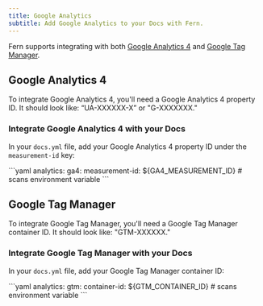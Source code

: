 ```yaml
---
title: Google Analytics
subtitle: Add Google Analytics to your Docs with Fern. 
---
```


Fern supports integrating with both [Google Analytics 4](https://developers.google.com/analytics) and [Google Tag Manager](https://tagmanager.google.com/). 

## Google Analytics 4

To integrate Google Analytics 4, you'll need a Google Analytics 4 property ID. It should look like: “UA-XXXXXX-X” or "G-XXXXXXX."

### Integrate Google Analytics 4 with your Docs

In your `docs.yml` file, add your Google Analytics 4 property ID under the `measurement-id` key:

<CodeBlock title="docs.yml">
```yaml
analytics:
  ga4:
    measurement-id: ${GA4_MEASUREMENT_ID} # scans environment variable
```
</CodeBlock>

## Google Tag Manager

To integrate Google Tag Manager, you'll need a Google Tag Manager container ID. It should look like: "GTM-XXXXXX."

### Integrate Google Tag Manager with your Docs

In your `docs.yml` file, add your Google Tag Manager container ID:

<CodeBlock title="docs.yml">
```yaml
analytics:
  gtm:
    container-id: ${GTM_CONTAINER_ID} # scans environment variable
```
</CodeBlock>
